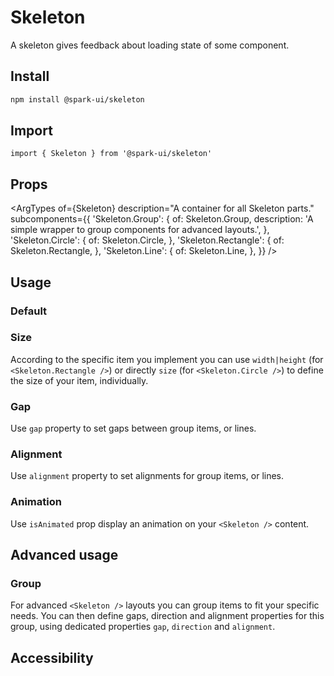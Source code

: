 


<Meta of={stories} />

# Skeleton

A skeleton gives feedback about loading state of some component.

## Install

```sh
npm install @spark-ui/skeleton
```

## Import

```tsx
import { Skeleton } from '@spark-ui/skeleton'
```

## Props

<ArgTypes
  of={Skeleton}
  description="A container for all Skeleton parts."
  subcomponents={{
    'Skeleton.Group': {
      of: Skeleton.Group,
      description: 'A simple wrapper to group components for advanced layouts.',
    },
    'Skeleton.Circle': {
      of: Skeleton.Circle,
    },
    'Skeleton.Rectangle': {
      of: Skeleton.Rectangle,
    },
    'Skeleton.Line': {
      of: Skeleton.Line,
    },
  }}
/>

## Usage

### Default

<Canvas of={stories.Default} />

### Size

According to the specific item you implement you can use `width|height` (for `<Skeleton.Rectangle />`) or directly `size` (for `<Skeleton.Circle />`) to define the size of your item, individually.

<Canvas of={stories.Size} />

### Gap

Use `gap` property to set gaps between group items, or lines.

<Canvas of={stories.Gap} />

### Alignment

Use `alignment` property to set alignments for group items, or lines.

<Canvas of={stories.Alignment} />

### Animation

Use `isAnimated` prop display an animation on your `<Skeleton />` content.

<Canvas of={stories.Animation} />

## Advanced usage

### Group

For advanced `<Skeleton />` layouts you can group items to fit your specific needs. You can then define gaps, direction and alignment properties for this group, using dedicated properties `gap`, `direction` and `alignment`.

<Canvas of={stories.Group} />

## Accessibility

<A11yReport of="skeleton" />
